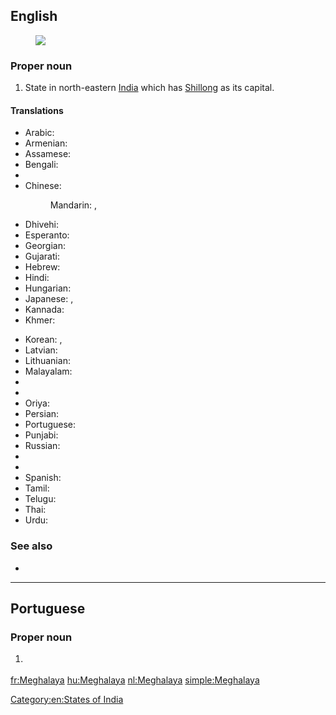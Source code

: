 ==English==
{{wikipedia}}
[[Image:Meghalaya in India (disputed hatched).svg|thumb|]]

===Proper noun===
{{en-proper noun}}

# State in north-eastern [[India]] which has [[Shillong]] as its capital.

====Translations====
{{trans-top|state}}
* Arabic: {{t|ar|ميغالايا|f|tr=mighalaaya}}
* Armenian: {{t|hy|Մեգհալայա|tr=Meghalaya}}
* Assamese: {{t|as|মেঘালয়|sc=Beng|tr=mēghālaẏa}}
* Bengali: {{t|bn|মেঘালয়|sc=Beng|tr=mēghālaẏa}}
* {{trreq|hne}}
* Chinese:
*: Mandarin: {{t|cmn|梅加拉亞邦|sc=Hani}}, {{t|cmn|梅加拉亚邦|tr=Méijiālāyà-bāng|sc=Hani}}
* Dhivehi: {{t|dv|މެގަލާޔާ|sc=Thaa|tr=megalāyā}}
* Esperanto: {{t|eo|Meghalajo}}
* Georgian: {{t|ka|მეგჰალაია}}
* Gujarati: {{t|gu|મેઘાલય|sc=Gujr|tr=mēghālaya}}
* Hebrew: {{t|he|מגהלאיה}}
* Hindi: {{t+|hi|मेघालय|tr=mēghālaya}}
* Hungarian: {{t+|hu|Meghálaja}}
* Japanese: {{t|ja|メーガーラヤ州|tr=Mēgāraya-shū}}, {{t|ja|メーガーラヤ|tr=Mēgāraya}}
* Kannada: {{t|kn|ಮೆಘಾಲಯ|sc=Knda|tr=meghālaya}}
* Khmer: {{t|km|មេឃាល័យ|sc=Khmr|tr=meikʰielɔya}}
{{trans-mid}}
* Korean: {{t|ko|메갈라야 주|sc=Kore|tr=megallaya ju}}, {{t|ko|메갈라야|sc=Kore|tr=megallaya}}
* Latvian: {{t|lv|Meghālaja}}
* Lithuanian: {{t|lt|Meghalaja}}
* Malayalam: {{t|ml|മേഘാലയ|sc=Mlym|tr=mēghālaya}}
* {{trreq|mr}}
* {{trreq|lus}}
* Oriya: {{t|or|ମେଘାଳୟ|sc=Orya|tr=mēghāḷaẏa}}
* Persian: {{t|fa|مگالایا}}
* Portuguese: {{t|pt|Meghalaya}}
* Punjabi: {{t|pa|ਮੇਘਾਲਿਆ|sc=Guru|tr=mēghāliā}}
* Russian: {{t|ru|Мегхалая|tr=Megxalája}}
* {{trreq|sat}}
* {{trreq|sip}}
* Spanish: {{t|es|Megalaya}}
* Tamil: {{t+|ta|மேகாலயா|sc=Taml|tr=mēkālayā}}
* Telugu: {{t+|te|మేఘాలయ|tr=mēghālaya}}
* Thai: {{t|th|รัฐเมฆาลัย|tr=rát maykaalai}}
* Urdu: {{t|ur|میگھالیہ}}
{{trans-bottom}}

===See also===
* {{list:states of India/en}}

[[Category:en:States of India]]

----

==Portuguese==

===Proper noun===
{{pt-proper noun}}

# {{l/en|Meghalaya}} {{gloss|state}}

[[fr:Meghalaya]]
[[hu:Meghalaya]]
[[nl:Meghalaya]]
[[simple:Meghalaya]]